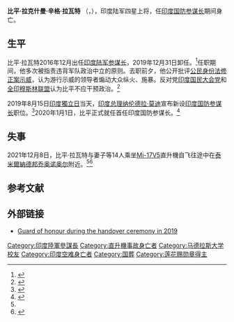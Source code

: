 {{NoteTA
|1=zh-cn:普拉纳布·慕克吉;zh-tw:普拉納布·穆克吉;
|2=zh-cn:泰米尔纳德;zh-hk:泰米爾納德;zh-sg:淡米尔纳德;zh-tw:坦米爾那都;
}}
{{Infobox officeholder
| name                = 比平·拉瓦特
| native_name         = Bipin Rawat
| image               = Bipin Rawat Chief of Defence Staff (CDS).jpg
| caption             = 官方肖像，2020年
| office              = 第1任[[印度國防參謀長|印度國防參謀長]]
| term_start          = {{start date|2020|01|01}}
| term_end            = {{box|{{end date|2021|12|08}}}}
| predecessor         = ''職務成立''
| successor           = ''空缺''
| president           = [[拉姆·納特·柯文德|拉姆·納特·柯文德]]
| primeminister       = [[納倫德拉·莫迪|納倫德拉·莫迪]]
| 1blankname          = 國防部長
| 1namedata           = [[拉傑納特·辛格|拉傑納特·辛格]]
| office1             = 第57任{{le|印度參謀長委員會主席|Chairman of the Chiefs of Staff Committee}}
| term_start1         = {{start date|2019|09|27}}
| term_end1           = {{end date|2019|12|31}}
| president1          = [[拉姆·納特·柯文德|拉姆·納特·柯文德]]
| primeminister1      = [[納倫德拉·莫迪|納倫德拉·莫迪]]
| 1blankname1         = 國防部長
| 1namedata1          = [[拉傑納特·辛格|拉傑納特·辛格]]
| predecessor1        = {{le|比倫德·辛格·達諾亞|Birender Singh Dhanoa}}
| successor1          = ''職務廢除''
| office2             = 第26任[[印度陸軍參謀長|印度陸軍參謀長]]
| term_start2         = {{start date|2016|12|31}}
| term_end2           = {{end date|2019|12|31}}
| president2          = [[普拉纳布·慕克吉|普拉纳布·慕克吉]]<br />[[拉姆·納特·柯文德|拉姆·納特·柯文德]]
| primeminister2      = [[納倫德拉·莫迪|納倫德拉·莫迪]]
| 1blankname2         = 國防部長
| 1namedata2          = [[尼爾馬拉·西塔拉曼|尼爾馬拉·西塔拉曼]]<br />{{le|亞倫·傑特利|Arun Jaitley}}<br />{{le|馬諾哈爾·帕里卡爾|Manohar Parrikar}}
| predecessor2        = {{le|達爾比爾·辛格·蘇哈格|Dalbir Singh Suhag}}
| successor2          = {{le|曼諾傑·納拉瓦內|Manoj Mukund Naravane}}<ref>{{cite web|url=https://www.livemint.com/news/india/lt-gen-manoj-mukund-naravane-to-be-next-army-chief-11576512004693.html|title=Lt Gen Manoj Mukund Naravane to be next Army Chief|publisher=LiveMint|access-date=2019-12-16|date=2019-12-16|archive-date=2021-12-08|archive-url=https://web.archive.org/web/20211208102136/https://www.livemint.com/news/india/lt-gen-manoj-mukund-naravane-to-be-next-army-chief-11576512004693.html|dead-url=no}}</ref>
| office3             = 第37任{{le|陸軍副參謀長|Vice Chief of Army Staff (India)}}
| term_start3         = {{start date|2016|09|01}}
| term_end3           = {{end date|2016|12|31}}
| president3          = [[普拉纳布·慕克吉|普拉纳布·慕克吉]]
| primeminister3      = [[納倫德拉·莫迪|納倫德拉·莫迪]]
| predecessor3        = {{le|Man Mohan Singh Rai}}
| 1blankname3         = 國防部長
| 1namedata3          = {{le|馬諾哈爾·帕里卡爾|Manohar Parrikar}}
| successor3          = {{le|薩拉特·昌德|Sarath Chand}}
| birth_date          = {{birth date|1958|03|16}}
| death_date          = {{death date and age|2021|12|8|1958|03|16}}
| birth_place         = {{IND}}[[北方邦|北方邦]][[保里|保里]]<br/>{{small|（今[[印度|印度]][[北阿坎德邦|北阿坎德邦]]）}}
| death_place         = {{IND}}[[泰米尔纳德邦|-{zh-cn:泰米尔纳德邦; zh-tw:坦米爾那都邦}-]][[尼爾吉利斯縣|尼爾吉利斯縣]]
| death_cause         = {{le|直升機空難|2021 Indian Air Force Mi-17 crash}}
| spouse              = 馬杜利卡·拉瓦特（1985年結婚；2021年死亡）
| children            = 2名
| alma_mater          = {{plainlist|
* [[印度國防學院|印度國防學院]]（[[理學學士|BSc]]）
* [[印度軍事學院|印度軍事學院]]
* {{le|國防部職員學院|Defence Services Staff College}}、[[馬德拉斯大學|馬德拉斯大學]]（[[哲學碩士|MPhil]]）
* [[美國陸軍指揮參謀學院|美國陸軍指揮參謀學院]]（ILE）
* {{le|查蘭·辛格大學|Chaudhary Charan Singh University}}（PhD）<ref>{{Cite news|title=Who is Bipin Rawat: A brief look at General Bipin Rawat, India's first CDS|work=The Economic Times|url=https://economictimes.indiatimes.com/news/defence/a-brief-look-at-general-bipin-rawat-indias-first-cds/articleshow/73029309.cms|access-date=2021-12-08|archive-date=2021-12-08|archive-url=https://web.archive.org/web/20211208225715/https://economictimes.indiatimes.com/news/defence/a-brief-look-at-general-bipin-rawat-indias-first-cds/articleshow/73029309.cms|dead-url=no}}</ref>
}}
| allegiance          = {{IND}}
| branch              = {{army|India}}
| serviceyears        = 1978年12月16日－2021年12月8日
| rank                = [[File:Rank_insignia_for_India_CDS.svg|23px]] [[將軍|將軍]]
}}

'''比平·拉克什曼·辛格·拉瓦特''' {{Post-nominals|size=100%|country=IND|PVSM|UYSM|AVSM|YSM|SM|VSM|ADC}}（{{lang-en|Bipin Laxman Singh Rawat}}，{{bd|1958年|3月16日|2021年|12月8日<ref name=":0">{{Cite web|title=Gen Bipin Rawat chopper crash: General Bipin Rawat, wife among 13 killed|url=https://indianexpress.com/article/cities/chennai/cds-bipin-rawat-army-chopper-crash-live-updates-7662227/|access-date=2021-12-08|date=2021-12-08|work=The Indian Express|language=en|archive-date=2021-12-10|archive-url=https://web.archive.org/web/20211210204134/https://indianexpress.com/article/cities/chennai/cds-bipin-rawat-army-chopper-crash-live-updates-7662227/|dead-url=no}}</ref>|catIdx=Rawat}}），印度陆军四星上将，任[[印度国防参谋长|印度国防参谋长]]期间身亡。

== 生平 ==
比平·拉瓦特2016年12月出任[[印度陆军参谋长|印度陆军参谋长]]，2019年12月31日卸任。<ref>{{Cite news |url=http://www.cankaoxiaoxi.com/ym/20200102/2399188.shtml |title=1月2日译名发布：Bipin Rawat |date=2020-01-02 |work=参考消息 |accessdate=2020-09-01 |archive-date=2020-09-20 |archive-url=https://web.archive.org/web/20200920193843/http://www.cankaoxiaoxi.com/ym/20200102/2399188.shtml |dead-url=no }}</ref>任职期间，他多次被指责违背军队政治中立的原则。去职前夕，他公开批评[[公民身份法修正案示威|公民身份法修正案示威]]，认为游行示威的领导者煽动大众纵火、施暴。反对党[[印度国民大会党|印度国民大会党]]和[[全印穆斯林联盟|全印穆斯林联盟]]认为比平不应干预政治。<ref>{{Cite news |url=http://news.cctv.com/2019/12/28/ARTIUeJEXVbpLPSlWOGSSN98191228.shtml |title=批评抗议活动 印陆军参谋长被指违反军方中立原则 |last=王若怡 |date=2019-12-28 |work=环球时报 |via=央视网 |accessdate=2020-09-01}}</ref>

2019年8月15日[[印度獨立日|印度獨立日]]当天，[[印度总理|印度总理]][[纳伦德拉·莫迪|纳伦德拉·莫迪]]宣布新设[[印度国防参谋长|印度国防参谋长]]职位。<ref>{{Cite news |url=http://www.81.cn/gfbmap/content/2020-01/17/content_252368.htm |title=印度国防参谋长被寄予厚望 |date=2020-01-17 |work=中国国防报 |accessdate=2020-09-01 |archive-date=2021-12-08 |archive-url=https://web.archive.org/web/20211208133104/http://www.81.cn/gfbmap/content/2020-01/17/content_252368.htm |dead-url=no }}</ref>2020年1月1日，比平正式就任首任印度国防参谋长。<ref>{{Cite news |url=http://www.xinhuanet.com/2020-01/01/c_1125412474.htm |title=拉瓦特就任印度首任国防参谋长 |date=2020-01-01 |work=新华网 |accessdate=2020-09-01 |archive-date=2020-08-10 |archive-url=https://web.archive.org/web/20200810230913/http://www.xinhuanet.com/2020-01/01/c_1125412474.htm |dead-url=no }}</ref>

==失事==
2021年12月8日，比平·拉瓦特与妻子等14人乘坐[[米-17|Mi-17V5]]直升機自{{le|苏卢尔空军基地|Sulur Air Force Station}}飞往{{le|防务人员学院|Defence Services Staff College}}途中在[[泰米爾納德邦|泰米爾納德邦]][[乔奥诺奥尔|乔奥诺奥尔]]附近{{link-en|2021年印度空军米-17直升机空难|2021 Indian Air Force Mil Mi-17 crash|失事遇难}}。<ref name=":0" /><ref>{{Cite web |url=https://www.nownews.com/news/5468607 |title=印度國防參謀長墜機身亡　共13人罹難 |access-date=2021-12-08 |archive-date=2021-12-08 |archive-url=https://web.archive.org/web/20211208172918/https://www.nownews.com/news/5468607 |dead-url=no }}</ref>

==参考文献==
{{reflist}}

==外部链接==
*[https://www.youtube.com/watch?v=M-tzofa0vu0 Guard of honour during the handover ceremony in 2019] {{Wayback|url=https://www.youtube.com/watch?v=M-tzofa0vu0 |date=20211208145928 }}

{{Authority control}}
{{DEFAULTSORT:Rawat}}
[[Category:印度陸軍參謀長|Category:印度陸軍參謀長]]
[[Category:直升機事故身亡者|Category:直升機事故身亡者]]
[[Category:马德拉斯大学校友|Category:马德拉斯大学校友]]
[[Category:印度空难身亡者|Category:印度空难身亡者]]
[[Category:国葬|Category:国葬]]
[[Category:莲花赐勋章得主|Category:莲花赐勋章得主]]